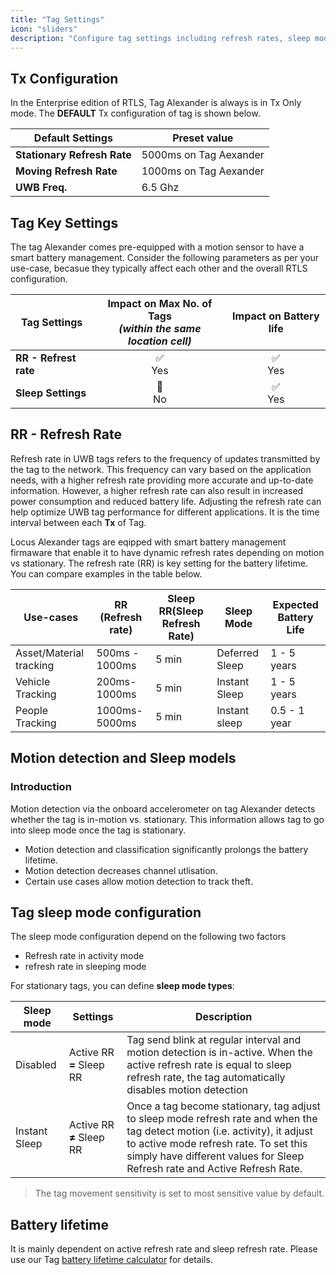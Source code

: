 ```yaml
---
title: "Tag Settings"
icon: "sliders"
description: "Configure tag settings including refresh rates, sleep modes, and battery management for optimal performance"
---
```


## Tx Configuration

In the Enterprise edition of RTLS, Tag Alexander is always is in Tx Only mode. The **DEFAULT** Tx configuration of tag is shown below.

| **Default Settings**        | **Preset value**       |
| --------------------------- | ---------------------- |
| **Stationary Refresh Rate** | 5000ms on Tag Aexander |
| **Moving Refresh Rate**     | 1000ms on Tag Aexander |
| **UWB Freq.**               | 6.5 Ghz                |

## Tag Key Settings

The tag Alexander comes pre-equipped with a motion sensor to have a smart battery management. Consider the following parameters as per your use-case, becasue they typically affect each other and the overall RTLS configuration.

| **Tag Settings**      | **Impact on Max No. of Tags** *<br />(within the same location cell)* | **Impact on Battery life**    |
| --------------------- | --------------------------------------------------------------------- | ----------------------------- |
| **RR - Refrest rate** | <center> ✅<br />Yes </center>                                         | <center> ✅<br />Yes </center> |
| **Sleep Settings**    | <center> 🚫<br />No </center>                                         | <center> ✅<br />Yes </center> |

## RR - Refresh Rate

Refresh rate in UWB tags refers to the frequency of updates transmitted by the tag to the network. This frequency can vary based on the application needs, with a higher refresh rate providing more accurate and up-to-date information. However, a higher refresh rate can also result in increased power consumption and reduced battery life. Adjusting the refresh rate can help optimize UWB tag performance for different applications.
It is the time interval between each **Tx** of Tag.

Locus Alexander tags are eqipped with smart battery management firmaware that enable it to have dynamic refresh rates depending on motion vs stationary. The refresh rate (RR) is key setting for the battery lifetime. You can compare examples in the table below.

| <b>Use-cases</b>        | <b>RR (Refresh rate)</b> | <b>Sleep RR(Sleep Refresh Rate)</b> | <b>Sleep Mode</b> | <b>Expected Battery Life </b> |
| ----------------------- | ------------------------ | ----------------------------------- | ----------------- | ----------------------------- |
| Asset/Material tracking | 500ms - 1000ms           | 5 min                               | Deferred Sleep    | 1 - 5 years                   |
| Vehicle Tracking        | 200ms-1000ms             | 5 min                               | Instant Sleep     | 1 - 5 years                   |
| People Tracking         | 1000ms-5000ms            | 5 min                               | Instant sleep     | 0.5 - 1 year                  |

## Motion detection and Sleep models

### Introduction

Motion detection via the onboard accelerometer on tag Alexander detects whether the tag is in-motion vs. stationary. This information allows tag to go into sleep mode once the tag is stationary.

* Motion detection and classification significantly prolongs the battery lifetime.
* Motion detection decreases channel utlisation.
* Certain use cases allow motion detection to track theft.

## Tag sleep mode configuration

The sleep mode configuration depend on the following two factors

* Refresh rate in activity mode
* refresh rate in sleeping mode

For stationary tags, you can define **sleep mode types**:

| **Sleep mode** | **Settings**             | **Description**                                                                                                                                                                                                                                     |
| -------------- | ------------------------ | --------------------------------------------------------------------------------------------------------------------------------------------------------------------------------------------------------------------------------------------------- |
| Disabled       | Active RR **=** Sleep RR | Tag send blink at regular interval and motion detection is in-active. When the active refresh rate is equal to sleep refresh rate, the tag automatically disables motion detection                                                                  |
| Instant Sleep  | Active RR **≠** Sleep RR | Once a tag become stationary, tag adjust to sleep mode refresh rate and when the tag detect motion (i.e. activity), it adjust to active mode refresh rate. To set this simply have different values for Sleep Refresh rate and Active Refresh Rate. |

> The tag movement sensitivity is set to most sensitive value by default.

## Battery lifetime

It is mainly dependent on active refresh rate and sleep refresh rate.
Please use our Tag [battery lifetime calculator]() for details.
